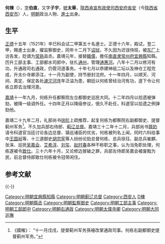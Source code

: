 {{明清人物信息框
| 姓名 = 何棟
| 原名 =
| 圖片名稱= 
| 圖片大小 =
| 圖片說明 = 
| 最高職務 =资善大夫正治上卿奉敕總督薊遼保定等處軍務都察院右都御史兼兵部左侍郎
| 國家 = 大明 
| 爵位 =
| 籍貫 = [[陝西承宣布政使司|陝西承宣布政使司]][[西安府|西安府]][[長安|長安]]
| 族裔 = 
| 旗籍 = 
| 字號 = 字伯直，又字子宇，號太華
| 諡號 =
| 出生日期 = 1490年
| 出生地點 =
| 逝世日期 = 1573年
| 逝世地點 =
| 墓葬 =
| 配偶 = 
| 親屬 = 
| 出身 =
* 正德十六年辛巳科進士
| 經歷 =
| 著作 =  
}}
'''何棟'''（{{bd|1490年||1573年|catIdx=}}），[[表字|字]]'''伯直'''，又字'''子宇'''，[[號|號]]'''太華'''，[[陝西承宣布政使司|陝西承宣布政使司]][[西安府|西安府]][[長安|長安]]（今[[陝西省|陝西省]][[西安市|西安市]]）人，[[明朝|明朝]]政治人物、[[進士|進士]]出身。

== 生平 ==
[[正德_(明)|正德]]十五年（1521年）辛巳科会试二甲第五十名進士。正德十六年，殿试，登二甲，赐進士出身，擢监察御史，同年十二月下[[诏狱|诏狱]]，不久因为迟误侍班，被[[东厂|东厂]]上访告发，贬谪为[[常熟|常熟]]县丞。嘉靖元年，接替[[韓儒|韓儒]]，擔任[[南直隶|南直隶]][[常州府|常州府]][[宜興縣|宜興縣]]知縣。历升工部主事、工部都水司郎中，驻扎[[通州|通州]]，管理[[通惠河|通惠河]]。八年十二月以修河有功，升通政司右通政，仍管河道事务。十年七月以恭建神祇二坛以及神仓工程完成，升太仆寺卿添注，十一月为副使，持节册封沈府。十一年四月，以顺天、河间、真定、保定各处[[滹沱河|滹沱河]]连年泛溢为患，朝廷以何栋曾经治河有功，遂下令让何栋立即去治理河患。

[[嘉靖|嘉靖]]十一年九月，何栋升任都察院左佥都御史巡抚大同。十二年四月以拾遗被弹劾，被降一级调外任。十四年正月以降级参议，很久不赴任，科道官以拾遗之例弹劾他。

嘉靖二十九年二月，礼部尚书[[徐阶|徐阶]]上疏推荐，起复何栋为都察院右副都御史、提督蓟州军务<ref>《國榷》： “十一月戊戌，提督蓟州军务孫襘改掌通政司事。何栋右副都御史提督蓟州军务。”</ref>。不久加兵部右侍郎、[[蓟辽总督|蓟辽总督]]。嘉靖三十二年十二月，兵部尚书[[聂豹|聂豹]]请令科道官当廷讨论各边总督、镇巡诸臣的优劣，何栋被列名上闻，同时六科给事中[[王国祯|王国祯]]等、十三道御史[[胡宗宪|胡宗宪]]等人纷纷论劾总督何栋、总兵徐珏、副总兵崔麒、张涞、巡抚[[吴嘉会|吴嘉会]]、[[艾希淳|艾希淳]]、[[刘玺|刘玺]]、[[赵时春|赵时春]]各种不称职之事，认为当免职处理，何栋遂被令[[致仕|致仕]]。三十六年十月，又论修边冒破之罪，兵部左侍郎吴嘉会被废黜为民，前总督侍郎致仕何栋被令冠带闲住。

==参考文献==
<div class="references-small">
<references></references>
</div>

{{-}}
{{start box}}
{{s-off}}
{{succession box|[[韓儒|韓儒]]|[[趙繼勛|趙繼勛]]|[[南直隶|南直隶]][[常州府|常州府]][[宜興縣|宜興縣]]知縣|<small>嘉靖元年（1522年）</small>}}
{{succession box|[[孫襘|孫襘]]|[[楊博|楊博]]|[[薊遼總督|薊遼總督]]|<small>嘉靖二十九年十一月戊戌－嘉靖三十二年十二月丙戌<br />（1550年12月16日－1554年1月17日）</small>}}
{{end box}}
	
{{正德十六年辛巳科殿試金榜}}

{{DEFAULTSORT:He何}}
[[Category:明朝宜興縣知縣|Category:明朝宜興縣知縣]]
[[Category:明朝蓟辽总督|Category:明朝蓟辽总督]]
[[Category:西安人|Category:西安人]]
[[Category:何姓|D棟]]
[[Category:明朝縣丞|Category:明朝縣丞]]
[[Category:明朝監察御史|Category:明朝監察御史]]
[[Category:明朝工部主事|Category:明朝工部主事]]
[[Category:明朝工部郎中|Category:明朝工部郎中]]
[[Category:明朝右通政|Category:明朝右通政]]
[[Category:明朝太僕寺卿|Category:明朝太僕寺卿]]
[[Category:明朝大同巡撫|Category:明朝大同巡撫]]